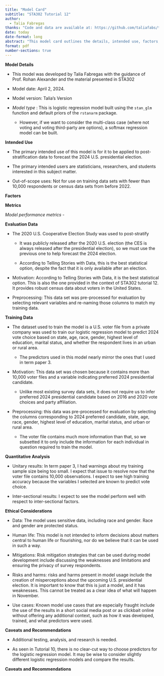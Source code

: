 ```yaml
---
title: "Model Card"
subtitle: "STA302 Tutorial 12"
author: 
  - Talia Fabregas
thanks: "Code and data are available at: https://github.com/taliafabs/tutorial12.git"
date: today
date-format: long
abstract: "This model card outlines the details, intended use, factors, metrics, and intended data of a logistic regression model trained to forecast the 2024 U.S. presidential election."
format: pdf
number-sections: true
---
```


**Model Details**

-   This model was developed by Talia Fabregas with the guidance of Prof. Rohan Alexander and the material presented in STA302

-   Model date: April 2, 2024.

-   Model version: Talia's Version

-   *Model type* : This is logistic regression model built using the `stan_glm` function and default priors of the `rstanarm` package.

    -   However, if we want to consider the multi-class case (where not voting and voting third-party are options), a softmax regression model can be built.

**Intended Use**

-   The primary intended use of this model is for it to be applied to post-stratification data to forecast the 2024 U.S. presidential election.

-   The primary intended users are statisticians, researchers, and students interested in this subject matter.

-   Out-of-scope uses: Not for use on training data sets with fewer than 10,000 respondents or census data sets from before 2022.

**Factors**

**Metrics**

*Model performance metrics* -

**Evaluation Data**

-   The 2020 U.S. Cooperative Election Study was used to post-stratify

    -   It was publicly released after the 2020 U.S. election (the CES is always released after the presidential election), so we must use the previous one to help forecast the 2024 election.

    -   According to Telling Stories with Data, this is the best statistical option, despite the fact that it is only available after an election.

-   Motivation: According to Telling Stories with Data, it is the best statistical option. This is also the one provided in the context of STA302 tutorial 12. It provides robust census data about voters in the United States.

-   Preprocessing: This data set was pre-processed for evaluation by selecting relevant variables and re-naming those columns to match my training data.

**Training Data**

-   The dataset used to train the model is a U.S. voter file from a private company was used to train our logistic regression model to predict 2024 vote choice based on state, age, race, gender, highest level of education, marital status, and whether the respondent lives in an urban or rural area.

    -   The predictors used in this model nearly mirror the ones that I used in term paper 3.

-   Motivation: This data set was chosen because it contains more than 10,000 voter files and a variable indicating preferred 2024 presidential candidate.

    -   Unlike most existing survey data sets, it does not require us to infer preferred 2024 presidential candidate based on 2016 and 2020 vote choices and party affiliation.

-   Preprocessing: this data was pre-processed for evaluation by selecting the columns corresponding to 2024 preferred candidate, state, age, race, gender, highest level of education, marital status, and urban or rural area.

    -   The voter file contains much more information than that, so we subsetted it to only include the information for each individual in question required to train the model.

**Quantitative Analysis**

-   Unitary results: In term paper 3, I had warnings about my training sample size being too small. I expect that issue to resolve now that the voter file contains 10,000 observations. I expect to see high training accuracy because the variables I selected are known to predict vote choice.

-   Inter-sectional results: I expect to see the model perform well with respect to inter-sectional factors.

**Ethical Considerations**

-   Data: The model uses sensitive data, including race and gender. Race and gender are protected status.

-   Human life: This model is not intended to inform decisions about matters central to human life or flourishing, nor do we believe that it can be used in such a way.

-   Mitigations: Risk mitigation strategies that can be used during model development include discussing the weaknesses and limitations and ensuring the privacy of survey respondents.

-   Risks and harms: risks and harms present in model usage include the creation of misperceptions about the upcoming U.S. presidential election. It is important to know that this is just a model, and it has weaknesses. This cannot be treated as a clear idea of what will happen in November.

-   Use cases: Known model use cases that are especially fraught include the use of the results in a short social media post or as clickbait online without offering any additional context, such as how it was developed, trained, and what predictors were used.

**Caveats and Recommendations**

-   Additional testing, analysis, and research is needed.

-   As seen in Tutorial 10, there is no clear-cut way to choose predictors for the logistic regression model. It may be wise to consider slightly different logistic regression models and compare the results.

**Caveats and Recommendations**
